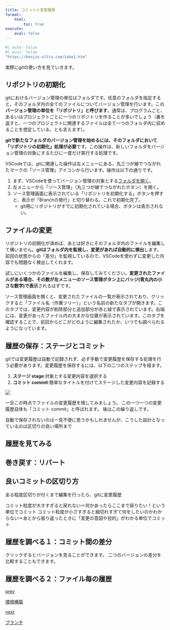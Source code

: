 ```yaml
---
title: コミットと変更履歴
format:
    html:
        toc: true
execute:
    eval: false
---
```


```r
#| echo: false
#| eval: false
"https://bonjin-ultra.com/take1.htm"
```

実際にgitの使い方を見ていきます。

## リポジトリの初期化
gitにおけるバージョン管理の単位はフォルダです。任意のフォルダを指定すると、そのフォルダ内の全てのファイルについてバージョン管理を行います。この**バージョン管理の単位を「リポジトリ」と呼びます**。通常は、プログラムごと、あるいはプロジェクトごとに一つのリポジトリを作ることが多いでしょう（裏を返すと、一つのプロジェクトに関連するファイルは全て一つのフォルダ内に収めることを想定している、とも言えます）。

**gitで新たなフォルダのバージョン管理を始めるには、そのフォルダにおいて「リポジトリの初期化」処理が必要**です。この操作は、新しいフォルダをバージョン管理の対象にするたびに一度だけ実行する処理です。

VSCodeでは、gitに関連した操作は左メニューにある、丸三つが線でつながれたマークの「ソース管理」アイコンから行います。操作は以下の通りです。

1. まず、VSCodeを使ってバージョン管理の対象とする[フォルダを開く](../vscode.qmd)。
1. 左メニューから「ソース管理」（丸三つが線でつながれたボタン）を開く。
1. ソース管理画面に表示されている「リポジトリを初期化する」ボタンを押すと、表示が「Branchの発行」と切り替わる。これで初期化完了。
    - git用にリポジトリがすでに初期化されている場合、ボタンは表示されない。

## ファイルの変更
リポジトリの初期化が済めば、あとは好きにそのフォルダ内のファイルを編集して構いません。**gitはフォルダ内を監視し、変更があれば自動的に検出**します。前回の状態からの「差分」を監視しているので、VSCodeを使わずに変更した内容でも問題なく検出してくれます。

試しにいくつかのファイルを編集し、保存してみてください。**変更されたファイルがある場合、その数が左メニューのソース管理ボタン上にバッジ(青丸内の小さな数字)で表示**されるはずです。

ソース管理画面を開くと、変更されたファイルの一覧が表示されており、クリックすると「ファイル名（作業ツリー）」という名前の新たなタブが開きます。このタブでは、変更内容が削除部分と追加部分が赤と緑で表示されています。右端には、変更があったファイル内の大まかな位置が表示されています。このタブを確認することで、前回からどこがどのように編集されたか、いつでも調べられるようになっています。

## 履歴の保存：ステージとコミット
gitでは変更履歴は自動で記録されず、必ず手動で変更履歴を保存する処理を行う必要があります。変更履歴を保存するには、以下の二つのステップを経ます。

1. **ステージ stage**:対象とする変更内容を選択する
1. **コミット commit**:簡単なタイトルを付けてステージした変更内容を記録する



![](rsc/koten2.png)

一旦この時点でファイルの変更履歴を残してみましょう。
この一つ一つの変更履歴自体も「コミット commit」と呼ばれます。
後はこの繰り返しです。

自動で保存されないのは一見不便に思うかもしれませんが、こうした設計となっているのは区切りの良い場所まで

## 履歴を見てみる

## 巻き戻す：リバート

## 良いコミットの区切り方
ある程度区切りが付くまで編集を行ったら、gitに変更履歴

コミット粒度が大きすぎると戻れない＝何かあったらここまで戻りたい！という単位でコミット
コミット粒度が小さすぎると細切れすぎて何をしたいのかわからない＝あとから振り返ったときに「変更の意図や目的」がわかる単位でコミット

## 履歴を調べる１：コミット間の差分
クリックするとバージョンを見ることができます。
二つのバージョンの差分を比較することもできます。

## 履歴を調べる２：ファイル毎の履歴


```{=html}
<div class="prev-next-link">
    <a class="prev-link" href="setup.html">
        <p class="prev-next-label">prev</p>
        <p>環境構築</p>
    </a>
    <a class="next-link" href="branch.html">
        <p class="prev-next-label">next</p>
        <p>ブランチ</p>
    </a>
</div>
```
